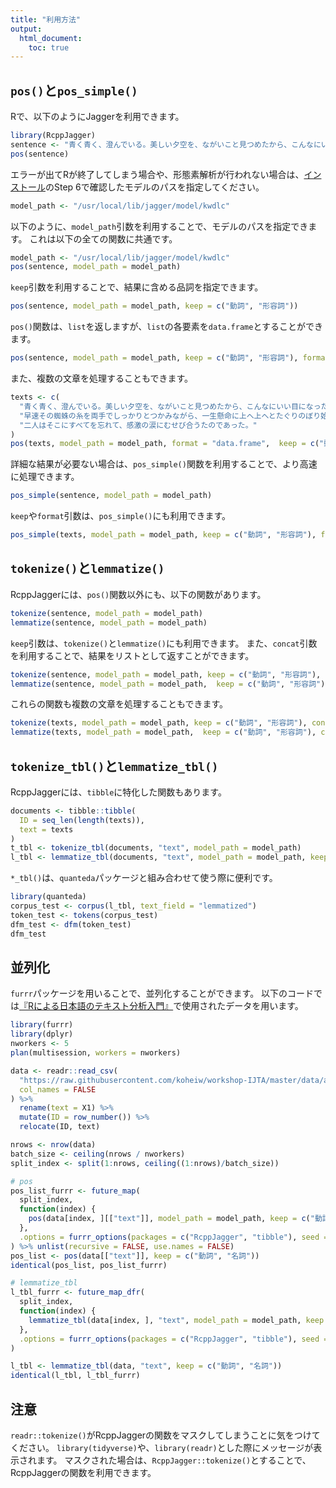 ```yaml
---
title: "利用方法"
output:
  html_document:
    toc: true
---
```


## `pos()`と`pos_simple()`
Rで、以下のようにJaggerを利用できます。
```r
library(RcppJagger)
sentence <- "青く青く、澄んでいる。美しい夕空を、ながいこと見つめたから、こんなにいい目になったのかしら。"
pos(sentence)
```

エラーが出てRが終了してしまう場合や、形態素解析が行われない場合は、[インストール](Installation.html)のStep 6で確認したモデルのパスを指定してください。
```r
model_path <- "/usr/local/lib/jagger/model/kwdlc"
```

以下のように、`model_path`引数を利用することで、モデルのパスを指定できます。
これは以下の全ての関数に共通です。
```r
model_path <- "/usr/local/lib/jagger/model/kwdlc"
pos(sentence, model_path = model_path)
```

`keep`引数を利用することで、結果に含める品詞を指定できます。
```r
pos(sentence, model_path = model_path, keep = c("動詞", "形容詞"))
```

`pos()`関数は、`list`を返しますが、`list`の各要素を`data.frame`とすることができます。
```r
pos(sentence, model_path = model_path, keep = c("動詞", "形容詞"), format = "data.frame")
```

また、複数の文章を処理することもできます。
```r
texts <- c(
  "青く青く、澄んでいる。美しい夕空を、ながいこと見つめたから、こんなにいい目になったのかしら。",
  "早速その蜘蛛の糸を両手でしっかりとつかみながら、一生懸命に上へ上へとたぐりのぼり始めました。",
  "二人はそこにすべてを忘れて、感激の涙にむせび合うたのであった。"
)
pos(texts, model_path = model_path, format = "data.frame",  keep = c("動詞", "形容詞"))
```

詳細な結果が必要ない場合は、`pos_simple()`関数を利用することで、より高速に処理できます。
```r
pos_simple(sentence, model_path = model_path)
```
`keep`や`format`引数は、`pos_simple()`にも利用できます。
```r
pos_simple(texts, model_path = model_path, keep = c("動詞", "形容詞"), format = "data.frame")
```


## `tokenize()`と`lemmatize()`
RcppJaggerには、`pos()`関数以外にも、以下の関数があります。
```r
tokenize(sentence, model_path = model_path)
lemmatize(sentence, model_path = model_path)
```
`keep`引数は、`tokenize()`と`lemmatize()`にも利用できます。
また、`concat`引数を利用することで、結果をリストとして返すことができます。

```r
tokenize(sentence, model_path = model_path, keep = c("動詞", "形容詞"), concat = FALSE)
lemmatize(sentence, model_path = model_path,  keep = c("動詞", "形容詞"), concat = FALSE)
```

これらの関数も複数の文章を処理することもできます。
```r
tokenize(texts, model_path = model_path, keep = c("動詞", "形容詞"), concat = TRUE)
lemmatize(texts, model_path = model_path,  keep = c("動詞", "形容詞"), concat = FALSE)
```


## `tokenize_tbl()`と`lemmatize_tbl()`
RcppJaggerには、`tibble`に特化した関数もあります。
```r
documents <- tibble::tibble(
  ID = seq_len(length(texts)),
  text = texts
)
t_tbl <- tokenize_tbl(documents, "text", model_path = model_path)
l_tbl <- lemmatize_tbl(documents, "text", model_path = model_path, keep = c("動詞", "名詞"))
```

`*_tbl()`は、`quanteda`パッケージと組み合わせて使う際に便利です。
```r
library(quanteda)
corpus_test <- corpus(l_tbl, text_field = "lemmatized")
token_test <- tokens(corpus_test)
dfm_test <- dfm(token_test)
dfm_test
```

## 並列化
`furrr`パッケージを用いることで、並列化することができます。
以下のコードでは<a href="https://github.com/koheiw/workshop-IJTA" target="_blank">『Rによる日本語のテキスト分析入門』</a>で使用されたデータを用います。
```r
library(furrr)
library(dplyr)
nworkers <- 5
plan(multisession, workers = nworkers)

data <- readr::read_csv(
  "https://raw.githubusercontent.com/koheiw/workshop-IJTA/master/data/asahi_head.txt",
  col_names = FALSE
) %>%
  rename(text = X1) %>%
  mutate(ID = row_number()) %>%
  relocate(ID, text)

nrows <- nrow(data)
batch_size <- ceiling(nrows / nworkers)
split_index <- split(1:nrows, ceiling((1:nrows)/batch_size))

# pos
pos_list_furrr <- future_map(
  split_index,
  function(index) {
    pos(data[index, ][["text"]], model_path = model_path, keep = c("動詞", "名詞"))
  },
  .options = furrr_options(packages = c("RcppJagger", "tibble"), seed = TRUE)
) %>% unlist(recursive = FALSE, use.names = FALSE)
pos_list <- pos(data[["text"]], keep = c("動詞", "名詞"))
identical(pos_list, pos_list_furrr)

# lemmatize_tbl
l_tbl_furrr <- future_map_dfr(
  split_index,
  function(index) {
    lemmatize_tbl(data[index, ], "text", model_path = model_path, keep = c("動詞", "名詞"))
  },
  .options = furrr_options(packages = c("RcppJagger", "tibble"), seed = TRUE)
)

l_tbl <- lemmatize_tbl(data, "text", keep = c("動詞", "名詞"))
identical(l_tbl, l_tbl_furrr)
```


## 注意
`readr::tokenize()`がRcppJaggerの関数をマスクしてしまうことに気をつけてください。
`library(tidyverse)`や、`library(readr)`とした際にメッセージが表示されます。
マスクされた場合は、`RcppJagger::tokenize()`とすることで、RcppJaggerの関数を利用できます。


